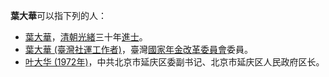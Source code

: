 '''葉大華'''可以指下列的人：
*[[葉大華|葉大華]]，[[清朝|清朝]][[光緒|光緒]]三十年[[進士|進士]]。
*[[葉大華_(臺灣社運工作者)|葉大華 (臺灣社運工作者)]]，臺灣[[國家年金改革委員會|國家年金改革委員會]]委員。
*[[叶大华_(1972年)|叶大华 (1972年)]]，中共北京市延庆区委副书记、北京市延庆区人民政府区长。
{{disambig|Cat=三字葉姓人名消歧義}}